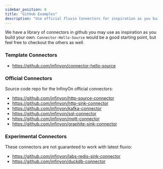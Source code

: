 ```yaml
---
sidebar_position: 8
title: "GitHub Examples"
description: "Use official Fluvio Connectors for inspiration as you build your own."
---
```


We have a library of connectors in github you may use as inspiration as you build your own. `Connector-Hello-Source` would be a good starting point, but feel free to checkout the others as well.

### Template Connectors

* https://github.com/infinyon/connector-hello-source

### Official Connectors

Source code repo for the InfinyOn official connectors:

* https://github.com/infinyon/http-source-connector
* https://github.com/infinyon/http-sink-connector
* https://github.com/infinyon/kafka-connector
* https://github.com/infinyon/sql-connector
* https://github.com/infinyon/mqtt-connector
* https://github.com/infinyon/graphite-sink-connector

### Experimental Connectors

These connectors are not guaranteed to work with latest fluvio:

* https://github.com/infinyon/labs-redis-sink-connector
* https://github.com/infinyon/duckdb-connector

